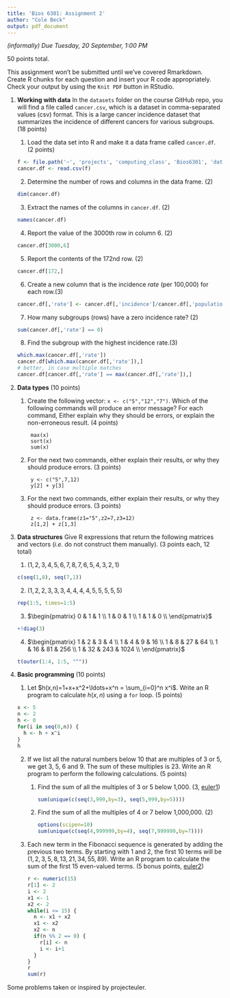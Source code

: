 ```yaml
---
title: 'Bios 6301: Assignment 2'
author: "Cole Beck"
output: pdf_document
---
```


*(informally) Due Tuesday, 20 September, 1:00 PM*

50 points total.

This assignment won't be submitted until we've covered Rmarkdown.
Create R chunks for each question and insert your R code appropriately.
Check your output by using the `Knit PDF` button in RStudio.

1. **Working with data** In the `datasets` folder on the course GitHub repo, you will find a file called `cancer.csv`, which is a dataset in comma-separated values (csv) format. This is a large cancer incidence dataset that summarizes the incidence of different cancers for various subgroups. (18 points)

    1. Load the data set into R and make it a data frame called `cancer.df`. (2 points)

    ```r
    f <- file.path('~', 'projects', 'computing_class', 'Bios6301', 'datasets', 'cancer.csv')
    cancer.df <- read.csv(f)
    ```

    2. Determine the number of rows and columns in the data frame. (2)

    ```r
    dim(cancer.df)
    ```

    3. Extract the names of the columns in `cancer.df`. (2)

    ```r
    names(cancer.df)
    ```

    4. Report the value of the 3000th row in column 6. (2)

    ```r
    cancer.df[3000,6]
    ```

    5. Report the contents of the 172nd row. (2)

    ```r
    cancer.df[172,]
    ```

    6. Create a new column that is the incidence *rate* (per 100,000) for each row.(3)

    ```r
    cancer.df[,'rate'] <- cancer.df[,'incidence']/cancer.df[,'population']*100000
    ```

    7. How many subgroups (rows) have a zero incidence rate? (2)

    ```r
    sum(cancer.df[,'rate'] == 0)
    ```

    8. Find the subgroup with the highest incidence rate.(3)

    ```r
    which.max(cancer.df[,'rate'])
    cancer.df[which.max(cancer.df[,'rate']),]
    # better, in case multiple matches
    cancer.df[cancer.df[,'rate'] == max(cancer.df[,'rate']),]
    ```

2. **Data types** (10 points)

    1. Create the following vector: `x <- c("5","12","7")`. Which of the following commands will produce an error message? For each command, Either explain why they should be errors, or explain the non-erroneous result. (4 points)

            max(x)
            sort(x)
            sum(x)

    2. For the next two commands, either explain their results, or why they should produce errors. (3 points)

            y <- c("5",7,12)
            y[2] + y[3]

    3. For the next two commands, either explain their results, or why they should produce errors. (3 points)

            z <- data.frame(z1="5",z2=7,z3=12)
            z[1,2] + z[1,3]

3. **Data structures** Give R expressions that return the following matrices and vectors (*i.e.* do not construct them manually). (3 points each, 12 total)

    1. $(1,2,3,4,5,6,7,8,7,6,5,4,3,2,1)$

    ```r
    c(seq(1,8), seq(7,1))
    ```
    
    2. $(1,2,2,3,3,3,4,4,4,4,5,5,5,5,5)$

    ```r
    rep(1:5, times=1:5)
    ```

    3. $\begin{pmatrix}
      0 & 1 & 1  \\
      1 & 0 & 1  \\
      1 & 1 & 0  \\
    \end{pmatrix}$

    ```r
    +!diag(3)
    ```

    4. $\begin{pmatrix}
      1 & 2 & 3 & 4 \\
      1 & 4 & 9 & 16 \\
      1 & 8 & 27 & 64  \\
      1 & 16 & 81 & 256 \\
      1 & 32 & 243 & 1024  \\
    \end{pmatrix}$

    ```r
    t(outer(1:4, 1:5, "^"))
    ```

4. **Basic programming** (10 points)

    1. Let $h(x,n)=1+x+x^2+\ldots+x^n = \sum_{i=0}^n x^i$. Write an R program to calculate $h(x,n)$ using a `for` loop. (5 points)

    ```r
    x <- 5
    n <- 2
    h <- 0
    for(i in seq(0,n)) {
      h <- h + x^i
    }
    h
    ```

    2. If we list all the natural numbers below 10 that are multiples of 3 or 5, we get 3, 5, 6 and 9. The sum of these multiples is 23. Write an R program to perform the following calculations. (5 points)

        1. Find the sum of all the multiples of 3 or 5 below 1,000. (3, [euler1])

            ```r
            sum(unique(c(seq(3,999,by=3), seq(5,999,by=5))))
            ```

        2. Find the sum of all the multiples of 4 or 7 below 1,000,000. (2)

            ```r
            options(scipen=10)
            sum(unique(c(seq(4,999999,by=4), seq(7,999999,by=7))))
            ```

    3. Each new term in the Fibonacci sequence is generated by adding the previous two terms. By starting with 1 and 2, the first 10 terms will be $(1, 2, 3, 5, 8, 13, 21, 34, 55, 89)$. Write an R program to calculate the sum of the first 15 even-valued terms. (5 bonus points, [euler2])

        ```r
        r <- numeric(15)
        r[1] <- 2
        i <- 2
        x1 <- 1
        x2 <- 2
        while(i <= 15) {
          n <- x1 + x2
          x1 <- x2
          x2 <- n
          if(n %% 2 == 0) {
            r[i] <- n
            i <- i+1
          }
        }
        r
        sum(r)
        ```

Some problems taken or inspired by projecteuler.

[euler1]:https://projecteuler.net/problem=1
[euler2]: https://projecteuler.net/problem=2
